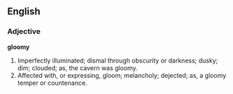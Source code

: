 ==English==

===Adjective===

'''gloomy'''

#Imperfectly illuminated; dismal through obscurity or darkness; dusky; dim; clouded; as, the cavern was gloomy.
#Affected with, or expressing, gloom; melancholy; dejected; as, a gloomy temper or countenance.